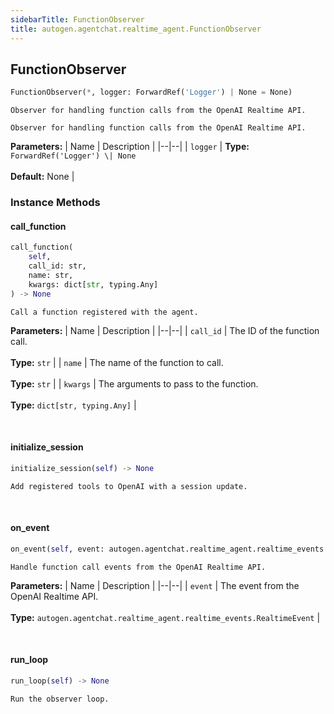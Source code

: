```yaml
---
sidebarTitle: FunctionObserver
title: autogen.agentchat.realtime_agent.FunctionObserver
---
```

<h2 id="autogen.agentchat.realtime_agent.FunctionObserver" class="doc doc-heading">
    <code class="doc-symbol doc-symbol-heading doc-symbol-class"></code>
    <span class="doc doc-object-name doc-class-name">FunctionObserver</span>
</h2>

```python
FunctionObserver(*, logger: ForwardRef('Logger') | None = None)
```

    Observer for handling function calls from the OpenAI Realtime API.
    
    Observer for handling function calls from the OpenAI Realtime API.

<b>Parameters:</b>
| Name | Description |
|--|--|
| `logger` | **Type:** `ForwardRef('Logger') \| None`<br/><br/>**Default:** None |

### Instance Methods

<code class="doc-symbol doc-symbol-heading doc-symbol-method"></code>
#### call_function

```python
call_function(
    self,
    call_id: str,
    name: str,
    kwargs: dict[str, typing.Any]
) -> None
```

    Call a function registered with the agent.

<b>Parameters:</b>
| Name | Description |
|--|--|
| `call_id` | The ID of the function call.<br/><br/>**Type:** `str` |
| `name` | The name of the function to call.<br/><br/>**Type:** `str` |
| `kwargs` | The arguments to pass to the function.<br/><br/>**Type:** `dict[str, typing.Any]` |

<br />

<code class="doc-symbol doc-symbol-heading doc-symbol-method"></code>
#### initialize_session

```python
initialize_session(self) -> None
```

    Add registered tools to OpenAI with a session update.

<br />

<code class="doc-symbol doc-symbol-heading doc-symbol-method"></code>
#### on_event

```python
on_event(self, event: autogen.agentchat.realtime_agent.realtime_events.RealtimeEvent) -> None
```

    Handle function call events from the OpenAI Realtime API.

<b>Parameters:</b>
| Name | Description |
|--|--|
| `event` | The event from the OpenAI Realtime API.<br/><br/>**Type:** `autogen.agentchat.realtime_agent.realtime_events.RealtimeEvent` |

<br />

<code class="doc-symbol doc-symbol-heading doc-symbol-method"></code>
#### run_loop

```python
run_loop(self) -> None
```

    Run the observer loop.

<br />